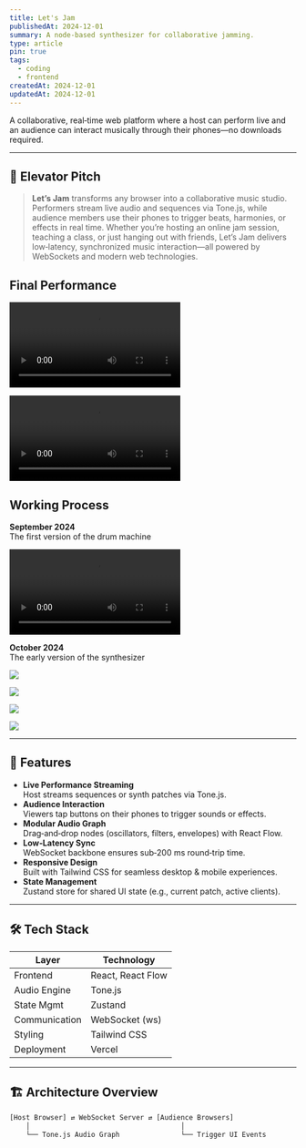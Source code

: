 ```yaml
---
title: Let's Jam
publishedAt: 2024-12-01
summary: A node-based synthesizer for collaborative jamming.
type: article
pin: true
tags:
  - coding
  - frontend
createdAt: 2024-12-01
updatedAt: 2024-12-01
---
```



A collaborative, real‑time web platform where a host can perform live and an audience can interact musically through their phones—no downloads required.

---

## 🚀 Elevator Pitch

> **Let’s Jam** transforms any browser into a collaborative music studio. Performers stream live audio and sequences via Tone.js, while audience members use their phones to trigger beats, harmonies, or effects in real time. Whether you’re hosting an online jam session, teaching a class, or just hanging out with friends, Let’s Jam delivers low‑latency, synchronized music interaction—all powered by WebSockets and modern web technologies.

## Final Performance

![](final_performance.mp4)

![](final_performance2.mov)


## Working Process

**September 2024**  
The first version of the drum machine

![](drum_machine_2024-09-25.mp4)

**October 2024**   
The early version of the synthesizer

![](early_version.png)

![](early_version2.png)

![](early_version3.png)

![](early_version4.png)

---

## 🎯 Features

- **Live Performance Streaming**  
  Host streams sequences or synth patches via Tone.js.
- **Audience Interaction**  
  Viewers tap buttons on their phones to trigger sounds or effects.
- **Modular Audio Graph**  
  Drag‑and‑drop nodes (oscillators, filters, envelopes) with React Flow.
- **Low‑Latency Sync**  
  WebSocket backbone ensures sub‑200 ms round‑trip time.
- **Responsive Design**  
  Built with Tailwind CSS for seamless desktop & mobile experiences.
- **State Management**  
  Zustand store for shared UI state (e.g., current patch, active clients).

---

## 🛠️ Tech Stack

| Layer          | Technology        |
| -------------- | ----------------- |
| Frontend       | React, React Flow |
| Audio Engine   | Tone.js           |
| State Mgmt     | Zustand           |
| Communication  | WebSocket (ws)    |
| Styling        | Tailwind CSS      |
| Deployment     | Vercel            |

---

## 🏗️ Architecture Overview

```txt
[Host Browser] ⇄ WebSocket Server ⇄ [Audience Browsers]
    │                                     │
    └── Tone.js Audio Graph               └── Trigger UI Events
